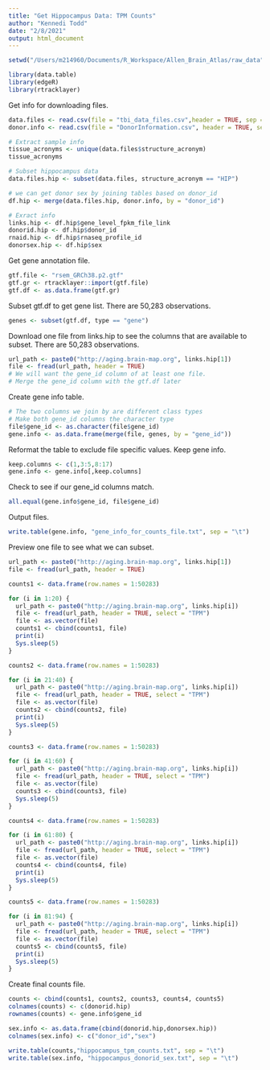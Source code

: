 ```yaml
---
title: "Get Hippocampus Data: TPM Counts"
author: "Kennedi Todd"
date: "2/8/2021"
output: html_document
---
```


```r
setwd("/Users/m214960/Documents/R_Workspace/Allen_Brain_Atlas/raw_data")
```

```r
library(data.table)
library(edgeR)
library(rtracklayer)
```

Get info for downloading files.
```r
data.files <- read.csv(file = "tbi_data_files.csv",header = TRUE, sep = ",")
donor.info <- read.csv(file = "DonorInformation.csv", header = TRUE, sep = ",")

# Extract sample info
tissue_acronyms <- unique(data.files$structure_acronym)
tissue_acronyms

# Subset hippocampus data
data.files.hip <- subset(data.files, structure_acronym == "HIP")

# we can get donor sex by joining tables based on donor_id
df.hip <- merge(data.files.hip, donor.info, by = "donor_id")

# Exract info
links.hip <- df.hip$gene_level_fpkm_file_link
donorid.hip <- df.hip$donor_id
rnaid.hip <- df.hip$rnaseq_profile_id
donorsex.hip <- df.hip$sex
```

Get gene annotation file.
```r
gtf.file <- "rsem_GRCh38.p2.gtf"
gtf.gr <- rtracklayer::import(gtf.file)
gtf.df <- as.data.frame(gtf.gr)
```

Subset gtf.df to get gene list.  There are 50,283 observations.
```r
genes <- subset(gtf.df, type == "gene")
```

Download one file from links.hip to see the columns that are available to subset.
There are 50,283 observations.
```r
url_path <- paste0("http://aging.brain-map.org", links.hip[1])
file <- fread(url_path, header = TRUE)
# We will want the gene_id column of at least one file.
# Merge the gene_id column with the gtf.df later
```

Create gene info table.
```r
# The two columns we join by are different class types
# Make both gene_id columns the character type
file$gene_id <- as.character(file$gene_id)
gene.info <- as.data.frame(merge(file, genes, by = "gene_id"))
```

Reformat the table to exclude file specific values.
Keep gene info.
```r
keep.columns <- c(1,3:5,8:17)
gene.info <- gene.info[,keep.columns]
```


Check to see if our gene_id columns match.
```r
all.equal(gene.info$gene_id, file$gene_id)
```


Output files.
```r
write.table(gene.info, "gene_info_for_counts_file.txt", sep = "\t")
```


Preview one file to see what we can subset.
```r
url_path <- paste0("http://aging.brain-map.org", links.hip[1])
file <- fread(url_path, header = TRUE)
```


```r
counts1 <- data.frame(row.names = 1:50283)

for (i in 1:20) {
  url_path <- paste0("http://aging.brain-map.org", links.hip[i])
  file <- fread(url_path, header = TRUE, select = "TPM")
  file <- as.vector(file)
  counts1 <- cbind(counts1, file)
  print(i)
  Sys.sleep(5)
}
```

```r
counts2 <- data.frame(row.names = 1:50283)

for (i in 21:40) {
  url_path <- paste0("http://aging.brain-map.org", links.hip[i])
  file <- fread(url_path, header = TRUE, select = "TPM")
  file <- as.vector(file)
  counts2 <- cbind(counts2, file)
  print(i)
  Sys.sleep(5)
}
```

```r
counts3 <- data.frame(row.names = 1:50283)

for (i in 41:60) {
  url_path <- paste0("http://aging.brain-map.org", links.hip[i])
  file <- fread(url_path, header = TRUE, select = "TPM")
  file <- as.vector(file)
  counts3 <- cbind(counts3, file)
  Sys.sleep(5)
}
```

```r
counts4 <- data.frame(row.names = 1:50283)

for (i in 61:80) {
  url_path <- paste0("http://aging.brain-map.org", links.hip[i])
  file <- fread(url_path, header = TRUE, select = "TPM")
  file <- as.vector(file)
  counts4 <- cbind(counts4, file)
  print(i)
  Sys.sleep(5)
}
```

```r
counts5 <- data.frame(row.names = 1:50283)

for (i in 81:94) {
  url_path <- paste0("http://aging.brain-map.org", links.hip[i])
  file <- fread(url_path, header = TRUE, select = "TPM")
  file <- as.vector(file)
  counts5 <- cbind(counts5, file)
  print(i)
  Sys.sleep(5)
}
```

Create final counts file.
```r
counts <- cbind(counts1, counts2, counts3, counts4, counts5)
colnames(counts) <- c(donorid.hip)
rownames(counts) <- gene.info$gene_id

sex.info <- as.data.frame(cbind(donorid.hip,donorsex.hip))
colnames(sex.info) <- c("donor_id","sex")

write.table(counts,"hippocampus_tpm_counts.txt", sep = "\t")
write.table(sex.info, "hippocampus_donorid_sex.txt", sep = "\t")
```







